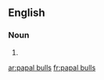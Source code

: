 ==English==

===Noun===
{{head|en|plural}}

# {{plural of|papal bull|lang=en}}

[[ar:papal bulls]]
[[fr:papal bulls]]